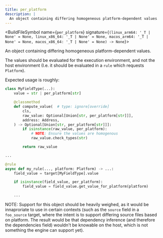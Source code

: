 ```yaml
---
title: per_platform
description: |
  An object containing differing homogeneous platform-dependent values.
---
```



<BuildFileSymbol name={`per_platform`} signature={`(linux_arm64: '_T | None' = None, linux_x86_64: '_T | None' = None, macos_arm64: '_T | None' = None, macos_x86_64: '_T | None' = None) -> None`}>

An object containing differing homogeneous platform-dependent values.

The values should be evaluated for the execution environment, and not the host environment
(I.e. it should be evaluated in a `rule` which requests `Platform`).

Expected usage is roughly:

```python
class MyFieldType(...):
    value = str | per_platform[str]

    @classmethod
    def compute_value(  # type: ignore[override]
        cls,
        raw_value: Optional[Union[str, per_platform[str]]],
        address: Address,
    ) -> Optional[Union[str, per_platform[str]]]:
        if isinstance(raw_value, per_platform):
            # NOTE: Ensure the values are homogenous
            raw_value.check_types(str)

        return raw_value

...

@rule
async def my_rule(..., platform: Platform) -> ...:
    field_value = target[MyFieldType].value

    if isinstance(field_value, per_platform):
        field_value = field_value.get_value_for_platform(platform)

    ...
```

NOTE: Support for this object should be heavily weighed, as it would be innaproriate to use in
certain contexts (such as the `source` field in a `foo_source` target, where the intent is to
support differing source files based on platform. The result would be that dependency inference
(and therefore the dependencies field) wouldn&#x27;t be knowable on the host, which is not something
the engine can support yet).

</BuildFileSymbol>
